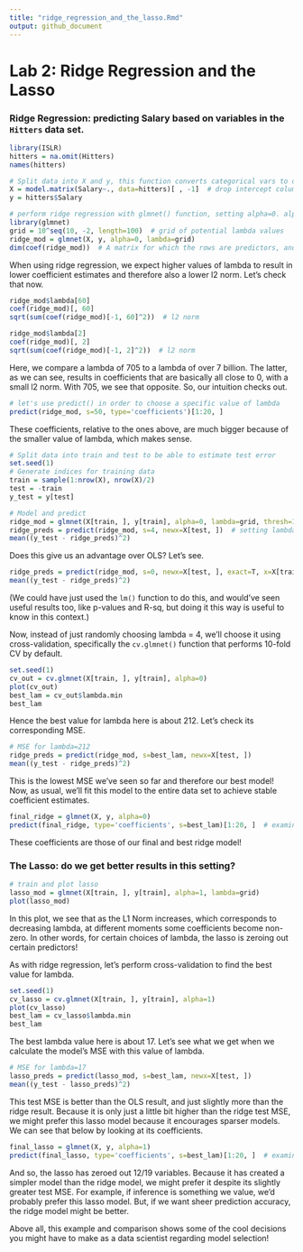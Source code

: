 ```yaml
---
title: "ridge_regression_and_the_lasso.Rmd"
output: github_document
---
```


# Lab 2: Ridge Regression and the Lasso

### Ridge Regression: predicting Salary based on variables in the `Hitters` data set.

```r
library(ISLR)
hitters = na.omit(Hitters)
names(hitters)
```

```r
# Split data into X and y, this function converts categorical vars to dummy vars
X = model.matrix(Salary~., data=hitters)[ , -1]  # drop intercept column
y = hitters$Salary

# perform ridge regression with glmnet() function, setting alpha=0. alpha=1 performs lasso
library(glmnet)
grid = 10^seq(10, -2, length=100)  # grid of potential lambda values
ridge_mod = glmnet(X, y, alpha=0, lambda=grid)
dim(coef(ridge_mod))  # A matrix for which the rows are predictors, and the columns are values of lambda. The entries are the corresponding coefficient estimates
```

When using ridge regression, we expect higher values of lambda to result in lower coefficient estimates and therefore also a lower l2 norm. Let's check that now.

```r
ridge_mod$lambda[60]
coef(ridge_mod)[, 60]
sqrt(sum(coef(ridge_mod)[-1, 60]^2))  # l2 norm

ridge_mod$lambda[2]
coef(ridge_mod)[, 2]
sqrt(sum(coef(ridge_mod)[-1, 2]^2))  # l2 norm
```

Here, we compare a lambda of 705 to a lambda of over 7 billion. The latter, as we can see, results in coefficients that are basically all close to 0, with a small l2 norm. With 705, we see that opposite. So, our intuition checks out.

```r
# let's use predict() in order to choose a specific value of lambda
predict(ridge_mod, s=50, type='coefficients')[1:20, ]
```

These coefficients, relative to the ones above, are much bigger because of the smaller value of lambda, which makes sense.

```r
# Split data into train and test to be able to estimate test error
set.seed(1)
# Generate indices for training data
train = sample(1:nrow(X), nrow(X)/2)
test = -train
y_test = y[test]

# Model and predict
ridge_mod = glmnet(X[train, ], y[train], alpha=0, lambda=grid, thresh=1e-12)
ridge_preds = predict(ridge_mod, s=4, newx=X[test, ])  # setting lambda=4 like the book
mean((y_test - ridge_preds)^2)
```

Does this give us an advantage over OLS? Let's see.

```r
ridge_preds = predict(ridge_mod, s=0, newx=X[test, ], exact=T, x=X[train, ], y=y[train])  # setting lambda=0 and exact=T to achieve OLS
mean((y_test - ridge_preds)^2)
```

(We could have just used the `lm()` function to do this, and would've seen useful results too, like p-values and R-sq, but doing it this way is useful to know in this context.)

Now, instead of just randomly choosing lambda = 4, we'll choose it using cross-validation, specifically the `cv.glmnet()` function that performs 10-fold CV by default.

```r
set.seed(1)
cv_out = cv.glmnet(X[train, ], y[train], alpha=0)
plot(cv_out)
best_lam = cv_out$lambda.min
best_lam
```

Hence the best value for lambda here is about 212. Let's check its corresponding MSE.

```r
# MSE for lambda=212
ridge_preds = predict(ridge_mod, s=best_lam, newx=X[test, ])
mean((y_test - ridge_preds)^2)
```

This is the lowest MSE we've seen so far and therefore our best model! Now, as usual, we'll fit this model to the entire data set to achieve stable coefficient estimates.

```r
final_ridge = glmnet(X, y, alpha=0)
predict(final_ridge, type='coefficients', s=best_lam)[1:20, ]  # examine coeffs
```

These coefficients are those of our final and best ridge model!

### The Lasso: do we get better results in this setting?

```r
# train and plot lasso
lasso_mod = glmnet(X[train, ], y[train], alpha=1, lambda=grid)
plot(lasso_mod)
```

In this plot, we see that as the L1 Norm increases, which corresponds to decreasing lambda, at different moments some coefficients become non-zero. In other words, for certain choices of lambda, the lasso is zeroing out certain predictors!

As with ridge regression, let's perform cross-validation to find the best value for lambda.

```r
set.seed(1)
cv_lasso = cv.glmnet(X[train, ], y[train], alpha=1)
plot(cv_lasso)
best_lam = cv_lasso$lambda.min
best_lam
```

The best lambda value here is about 17. Let's see what we get when we calculate the model's MSE with this value of lambda.

```r
# MSE for lambda=17
lasso_preds = predict(lasso_mod, s=best_lam, newx=X[test, ])
mean((y_test - lasso_preds)^2)
```

This test MSE is better than the OLS result, and just slightly more than the ridge result. Because it is only just a little bit higher than the ridge test MSE, we might prefer this lasso model because it encourages sparser models. We can see that below by looking at its coefficients.

```r
final_lasso = glmnet(X, y, alpha=1)
predict(final_lasso, type='coefficients', s=best_lam)[1:20, ]  # examine coeffs
```

And so, the lasso has zeroed out 12/19 variables. Because it has created a simpler model than the ridge model, we might prefer it despite its slightly greater test MSE. For example, if inference is something we value, we'd probably prefer this lasso model. But, if we want sheer prediction accuracy, the ridge model might be better. 

Above all, this example and comparison shows some of the cool decisions you might have to make as a data scientist regarding model selection!